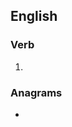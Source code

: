 ==English==

===Verb===
{{head|en|verb form}}

# {{en-third-person singular of|rebind}}

===Anagrams===
* {{anagrams|en|bendirs|binders|inbreds}}